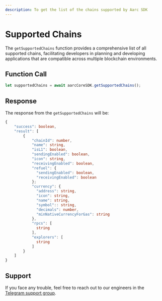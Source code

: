 ```yaml
---
description: To get the list of the chains supported by Aarc SDK
---
```


# Supported Chains

The `getSupportedChains` function provides a comprehensive list of all supported chains, facilitating developers in planning and developing applications that are compatible across multiple blockchain environments.

## Function Call

```typescript
let supportedChains = await aarcCoreSDK.getSupportedChains();
```

## Response

The response from the `getSupportedChains` will be:

```typescript
{
    "success": boolean,
    "result": [
        {
            "chainId": number,
            "name": string,
            "isL1": boolean,
            "sendingEnabled": boolean,
            "icon": string,
            "receivingEnabled": boolean,
            "refuel": {
              "sendingEnabled": boolean,
              "receivingEnabled": boolean
            };
            "currency": {
              "address": string,
              "icon": string,
              "name": string,
              "symbol":: string,
              "decimals": number,
              "minNativeCurrencyForGas": string
            },
            "rpcs": [
              string
            ],
            "explorers": [
              string
            ]
        }
    ]
}
```

## Support

If you face any trouble, feel free to reach out to our engineers in the [Telegram support group](https://t.me/aarcxyz).
